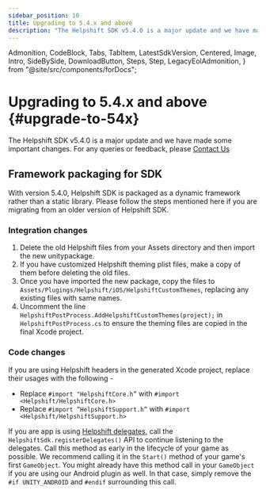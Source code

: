 ```yaml
---
sidebar_position: 10
title: Upgrading to 5.4.x and above
description: "The Helpshift SDK v5.4.0 is a major update and we have made some important changes. For any queries or feedback, please Contact Us"
---
```


  Admonition,
  CodeBlock,
  Tabs,
  TabItem,
  LatestSdkVersion,
  Centered,
  Image,
  Intro,
  SideBySide,
  DownloadButton,
  Steps,
  Step,
  LegacyEolAdmonition,
} from "@site/src/components/forDocs";

<LegacyEolAdmonition />

# Upgrading to 5.4.x and above {#upgrade-to-54x}

<Intro>

The Helpshift SDK v5.4.0 is a major update and we have made some important changes. For any queries or feedback, please <a href="https://support.helpshift.com/kb/contact/" target="_blank">Contact Us</a>

</Intro>

## Framework packaging for SDK

With version 5.4.0, Helpshift SDK is packaged as a dynamic framework rather than a static library. Please follow the steps mentioned here if you are migrating from an older version of Helpshift SDK.

### Integration changes

1. Delete the old Helpshift files from your Assets directory and then import the new unitypackage.
2. If you have customized Helpshift theming plist files, make a copy of them before deleting the old files.
3. Once you have imported the new package, copy the files to `Assets/Plugings/Helpshift/iOS/HelpshiftCustomThemes`, replacing any existing files with same names.
4. Uncomment the line `HelpshiftPostProcess.AddHelpshiftCustomThemes(project);` in `HelpshiftPostProcess.cs` to ensure the theming files are copied in the final Xcode project.

### Code changes

If you are using Helpshift headers in the generated Xcode project, replace their usages with the following -

- Replace `#import "HelpshiftCore.h”` with `#import <Helpshift/HelpshiftCore.h>`
- Replace `#import ”HelpshiftSupport.h”` with `#import <Helpshift/HelpshiftSupport.h>`

If you are app is using [Helpshift delegates](/unity/delegates-ios/), call the `HelpshiftSdk.registerDelegates()` API to continue listening to the delegates. Call this method as early in the lifecycle of your game as possible. We recommend calling it in the `Start()` method of your game's first `GameObject`. You might already have this method call in your `GameObject` if you are using our Android plugin as well. In that case, simply remove the `#if UNITY_ANDROID` and `#endif` surrounding this call.
